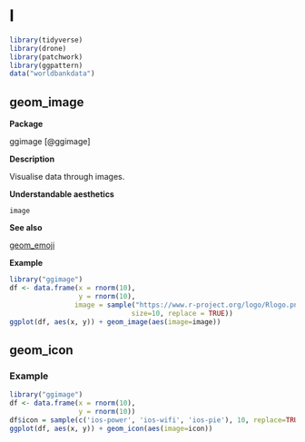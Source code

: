 # I  {#sec-i}

```r
library(tidyverse)
library(drone)
library(patchwork)
library(ggpattern)
data("worldbankdata")
```

## geom_image {#image}


**Package**

ggimage [@ggimage]

**Description**

Visualise data through images.

**Understandable aesthetics**

`image`


**See also**

[geom_emoji](#emoji)

**Example**

```r
library("ggimage")
df <- data.frame(x = rnorm(10),
                 y = rnorm(10),
                image = sample("https://www.r-project.org/logo/Rlogo.png",
                              size=10, replace = TRUE))
ggplot(df, aes(x, y)) + geom_image(aes(image=image))
```


## geom_icon {#icon}

### Example

```r
library("ggimage")
df <- data.frame(x = rnorm(10),
                 y = rnorm(10))
df$icon = sample(c('ios-power', 'ios-wifi', 'ios-pie'), 10, replace=TRUE)
ggplot(df, aes(x, y)) + geom_icon(aes(image=icon))
```

